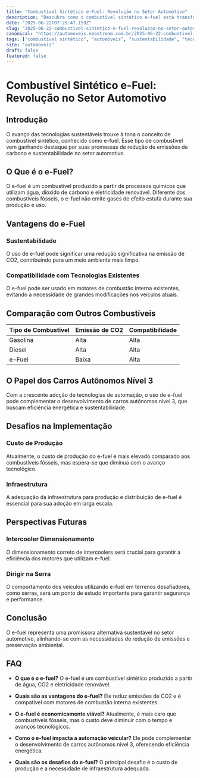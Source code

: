 ```yaml
---
title: "Combustível Sintético e-Fuel: Revolução no Setor Automotivo"
description: "Descubra como o combustível sintético e-fuel está transformando o setor automotivo, suas vantagens sustentáveis e o impacto no futuro dos transportes."
date: "2025-06-22T07:29:47.159Z"
slug: "2025-06-22-combustivel-sintetico-e-fuel-revolucao-no-setor-automotivo"
canonical: "https://automoveis.neostream.com.br/2025-06-22-combustivel-sintetico-e-fuel-revolucao-no-setor-automotivo"
tags: ["combustível sintético", "automóveis", "sustentabilidade", "tecnologia automotiva"]
site: "automoveis"
draft: false
featured: false
---
```


# Combustível Sintético e-Fuel: Revolução no Setor Automotivo

## Introdução
O avanço das tecnologias sustentáveis trouxe à tona o conceito de combustível sintético, conhecido como e-fuel. Esse tipo de combustível vem ganhando destaque por suas promessas de redução de emissões de carbono e sustentabilidade no setor automotivo.

## O Que é o e-Fuel?
O e-fuel é um combustível produzido a partir de processos químicos que utilizam água, dióxido de carbono e eletricidade renovável. Diferente dos combustíveis fósseis, o e-fuel não emite gases de efeito estufa durante sua produção e uso. 

## Vantagens do e-Fuel
### Sustentabilidade
O uso de e-fuel pode significar uma redução significativa na emissão de CO2, contribuindo para um meio ambiente mais limpo. 

### Compatibilidade com Tecnologias Existentes
O e-fuel pode ser usado em motores de combustão interna existentes, evitando a necessidade de grandes modificações nos veículos atuais.

## Comparação com Outros Combustíveis
| Tipo de Combustível | Emissão de CO2 | Compatibilidade |
|---------------------|----------------|-----------------|
| Gasolina            | Alta           | Alta            |
| Diesel              | Alta           | Alta            |
| e-Fuel              | Baixa          | Alta            |

## O Papel dos Carros Autônomos Nível 3
Com a crescente adoção de tecnologias de automação, o uso de e-fuel pode complementar o desenvolvimento de carros autônomos nível 3, que buscam eficiência energética e sustentabilidade.

## Desafios na Implementação
### Custo de Produção
Atualmente, o custo de produção do e-fuel é mais elevado comparado aos combustíveis fósseis, mas espera-se que diminua com o avanço tecnológico.

### Infraestrutura
A adequação da infraestrutura para produção e distribuição de e-fuel é essencial para sua adoção em larga escala.

## Perspectivas Futuras
### Intercooler Dimensionamento
O dimensionamento correto de intercoolers será crucial para garantir a eficiência dos motores que utilizam e-fuel.

### Dirigir na Serra
O comportamento dos veículos utilizando e-fuel em terrenos desafiadores, como serras, será um ponto de estudo importante para garantir segurança e performance.

## Conclusão
O e-fuel representa uma promissora alternativa sustentável no setor automotivo, alinhando-se com as necessidades de redução de emissões e preservação ambiental.

## FAQ
- **O que é o e-fuel?**
  O e-fuel é um combustível sintético produzido a partir de água, CO2 e eletricidade renovável.

- **Quais são as vantagens do e-fuel?**
  Ele reduz emissões de CO2 e é compatível com motores de combustão interna existentes.

- **O e-fuel é economicamente viável?**
  Atualmente, é mais caro que combustíveis fósseis, mas o custo deve diminuir com o tempo e avanços tecnológicos.

- **Como o e-fuel impacta a automação veicular?**
  Ele pode complementar o desenvolvimento de carros autônomos nível 3, oferecendo eficiência energética.

- **Quais são os desafios do e-fuel?**
  O principal desafio é o custo de produção e a necessidade de infraestrutura adequada.